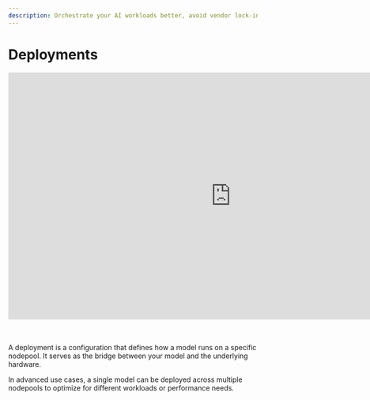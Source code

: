 ```yaml
---
description: Orchestrate your AI workloads better, avoid vendor lock-in, and use compute spend efficiently
---
```


# Deployments

<div style={{ "position":"relative","width": "100%","overflow": "hidden","padding-top": "56.25%"}}>
<iframe width="900" height="500" style={{"position": "absolute","top": "0","left": "0","bottom": "0","right": "0","width": "100%","height": "100%",}} src="https://www.youtube.com/embed/WZkcEQ1D7x0" title="How to Set Up Dedicated Compute and Deploy Your Models" frameborder="0" allow="accelerometer; autoplay; encrypted-media; gyroscope; picture-in-picture" allowfullscreen ></iframe>
</div>

<br/>
<br/>

A deployment is a configuration that defines how a model runs on a specific nodepool. It serves as the bridge between your model and the underlying hardware. 

In advanced use cases, a single model can be deployed across multiple nodepools to optimize for different workloads or performance needs.




<DocCardList items={useCurrentSidebarCategory().items}/>